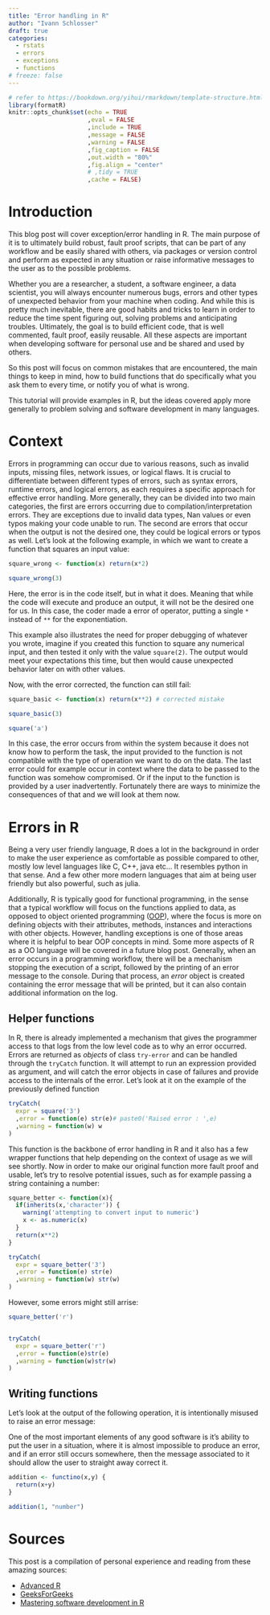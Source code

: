 ```yaml
---
title: "Error handling in R"
author: "Ivann Schlosser"
draft: true
categories:
  - rstats
  - errors
  - exceptions
  - functions
# freeze: false
---
```


```r

# refer to https://bookdown.org/yihui/rmarkdown/template-structure.html
library(formatR)
knitr::opts_chunk$set(echo = TRUE
                      ,eval = FALSE
                      ,include = TRUE
                      ,message = FALSE
                      ,warning = FALSE
                      ,fig_caption = FALSE
                      ,out.width = "80%"
                      ,fig.align = "center"
                      # ,tidy = TRUE
                      ,cache = FALSE)

```

# Introduction

This blog post will cover exception/error handling in R. The main purpose of it is to ultimately build robust, fault proof scripts, that can be part of any workflow and be easily shared with others, via packages or version control and perform as expected in any situation or raise informative messages to the user as to the possible problems.

Whether you are a researcher, a student, a software engineer, a data scientist, you will always encounter numerous bugs, errors and other types of unexpected behavior from your machine when coding. And while this is pretty much inevitable, there are good habits and tricks to learn in order to reduce the time spent figuring out, solving problems and anticipating troubles. Ultimately, the goal is to build efficient code, that is well commented, fault proof, easily reusable. All these aspects are important when developing software for personal use and be shared and used by others.

So this post will focus on common mistakes that are encountered, the main things to keep in mind, how to build functions that do specifically what you ask them to every time, or notify you of what is wrong.

This tutorial will provide examples in R, but the ideas covered apply more generally to problem solving and software development in many languages.

# Context

Errors in programming can occur due to various reasons, such as invalid inputs, missing files, network issues, or logical flaws. It is crucial to differentiate between different types of errors, such as syntax errors, runtime errors, and logical errors, as each requires a specific approach for effective error handling. More generally, they can be divided into two main categories, the first are errors occurring due to compilation/interpretation errors. They are exceptions due to invalid data types, Nan values or even typos making your code unable to run. The second are errors that occur when the output is not the desired one, they could be logical errors or typos as well. Let's look at the following example, in which we want to create a function that squares an input value:

```r
square_wrong <- function(x) return(x*2)

square_wrong(3)

```

Here, the error is in the code itself, but in what it does. Meaning that while the code will execute and produce an output, it will not be the desired one for us. In this case, the coder made a error of operator, putting a single `*` instead of `**` for the exponentiation.

This example also illustrates the need for proper debugging of whatever you wrote, imagine if you created this function to square any numerical input, and then tested it only with the value `square(2)`. The output would meet your expectations this time, but then would cause unexpected behavior later on with other values.

Now, with the error corrected, the function can still fail:

```r
square_basic <- function(x) return(x**2) # corrected mistake

square_basic(3)

square('a')

```

In this case, the error occurs from within the system because it does not know how to perform the task, the input provided to the function is not compatible with the type of operation we want to do on the data. The last error could for example occur in context where the data to be passed to the function was somehow compromised. Or if the input to the function is provided by a user inadvertently. Fortunately there are ways to minimize the consequences of that and we will look at them now.

# Errors in R

Being a very user friendly language, R does a lot in the background in order to make the user experience as comfortable as possible compared to other, mostly low level languages like C, C++, java etc... It resembles python in that sense. And a few other more modern languages that aim at being user friendly but also powerful, such as julia.

Additionally, R is typically good for functional programming, in the sense that a typical workflow will focus on the functions applied to data, as opposed to object oriented programming ([OOP](https://en.wikipedia.org/wiki/Object-oriented_programming)), where the focus is more on defining objects with their attributes, methods, instances and interactions with other objects. However, handling exceptions is one of those areas where it is helpful to bear OOP concepts in mind. Some more aspects of R as a OO language will be covered in a future blog post. Generally, when an error occurs in a programming workflow, there will be a mechanism stopping the execution of a script, followed by the printing of an error message to the console. During that process, an *error* object is created containing the error message that will be printed, but it can also contain additional information on the log.

## Helper functions

In R, there is already implemented a mechanism that gives the programmer access to that logs from the low level code as to why an error occurred. Errors are returned as *objects* of class `try-error` and can be handled through the `tryCatch` function. It will attempt to run an expression provided as argument, and will catch the error objects in case of failures and provide access to the internals of the error. Let's look at it on the example of the previously defined function

```r
tryCatch(
  expr = square('3')
  ,error = function(e) str(e)# paste0('Raised error : ',e)
  ,warning = function(w) w
)

```

This function is the backbone of error handling in R and it also has a few wrapper functions that help depending on the context of usage as we will see shortly. Now in order to make our original function more fault proof and usable, let's try to resolve potential issues, such as for example passing a string containing a number:

```r

square_better <- function(x){
  if(inherits(x,'character')) {
    warning('attempting to convert input to numeric')
    x <- as.numeric(x)
  }
  return(x**2)
}

tryCatch(
  expr = square_better('3')
  ,error = function(e) str(e)
  ,warning = function(w) str(w)
)

```

However, some errors might still arrise:

```r

square_better('r')


tryCatch(
  expr = square_better('r')
  ,error = function(e)str(e)
  ,warning = function(w)str(w)
)


```

<!-- ```{r} -->

<!-- x <- list(20, "20", c(1,2,"eoinrf","5nj4k"), "304", "4") -->

<!-- typeof(x) -->

<!-- mode(x) -->

<!-- str(x) -->

<!-- as.vector(x) -->

<!-- lapply(x,typeof) -->

<!-- is.vector(x) -->

<!-- is.list(x) -->

<!-- unlist(x) -->

<!-- mode(unlist(x)) -->

<!-- inherits(x, "list") -->

<!-- inherits(x, "vector") -->

<!-- class(x) -->

<!-- is.atomic(x) -->

<!-- is.atomic(unlist(x)) -->

<!-- ``` -->

<!-- ```{r} -->

<!-- x <- 2 -->

<!-- ex <- expression(x^2) -->

<!-- parse(ex) -->

<!-- eval(ex) -->

<!-- ``` -->

## Writing functions

Let's look at the output of the following operation, it is intentionally misused to raise an error message:

One of the most important elements of any good software is it's ability to put the user in a situation, where it is almost impossible to produce an error, and if an error still occurs somewhere, then the message associated to it should allow the user to straight away correct it.

```r

addition <- functino(x,y) {
  return(x+y)
}

addition(1, "number")

```

# Sources

This post is a compilation of personal experience and reading from these amazing sources:

-   [Advanced R](https://adv-r.hadley.nz/debugging.html)
-   [GeeksForGeeks](https://www.geeksforgeeks.org/handling-errors-in-r-programming/)
-   [Mastering software development in R](https://bookdown.org/rdpeng/RProgDA/error-handling-and-generation.html)
